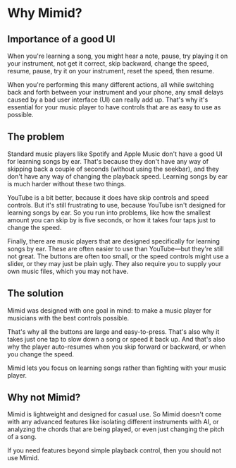 # Why Mimid?

## Importance of a good UI

When you're learning a song, you might hear a note,
pause, try playing it on your instrument, not get it correct,
skip backward, change the speed, resume, pause, try it on your instrument,
reset the speed, then resume.

When you're performing this many different actions,
all while switching back and forth between your instrument and your phone,
any small delays caused by a bad user interface (UI) can really add up.
That's why it's essential for your music player to have controls that are as easy to use as possible.

## The problem

Standard music players like Spotify and Apple Music don't have a good UI for learning songs by ear.
That's because they don't have any way of skipping back a couple of seconds (without using the seekbar),
and they don't have any way of changing the playback speed.
Learning songs by ear is much harder without these two things.

YouTube is a bit better, because it does have skip controls and speed controls.
But it's still frustrating to use, because YouTube isn't designed for learning songs by ear.
So you run into problems, like how the smallest amount you can skip by is five seconds,
or how it takes four taps just to change the speed.

Finally, there are music players that are designed specifically for learning songs by ear.
These are often easier to use than YouTube—but they're still not great.
The buttons are often too small, or the speed controls might use a slider, or they may just be plain ugly.
They also require you to supply your own music files, which you may not have.

## The solution

Mimid was designed with one goal in mind: to make a music player for musicians with the best controls possible.

That's why all the buttons are large and easy-to-press.
That's also why it takes just one tap to slow down a song or speed it back up.
And that's also why the player auto-resumes when you skip forward or backward, or when you change the speed.

Mimid lets you focus on learning songs rather than fighting with your music player.

## Why not Mimid?

Mimid is lightweight and designed for casual use.
So Mimid doesn't come with any advanced features like isolating different instruments with AI,
or analyzing the chords that are being played, or even just changing the pitch of a song.

If you need features beyond simple playback control, then you should not use Mimid.
